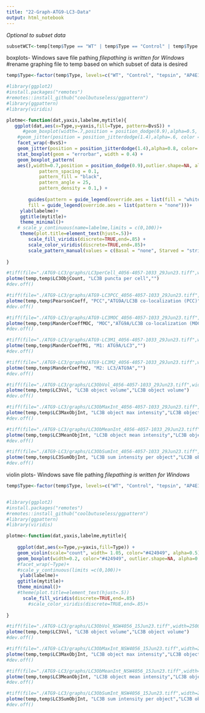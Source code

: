 ```yaml
---
title: "22-Graph-ATG9-LC3-Data"
output: html_notebook
---
```


*Optional to subset data*
```r
subsetWCT<-temp[temp$Type == "WT" | temp$Type == "Control" | temp$Type == "tepsin",]


```


boxplots- Windows save file pathing
*filepathing is written for Windows*
#rename graphing file to temp based on which subset of data is desired
```r
temp$Type<-factor(temp$Type, levels=c("WT", "Control", "tepsin", "AP4E1"))

#library(ggplot2)
#install.packages("remotes")
#remotes::install_github("coolbutuseless/ggpattern")
#library(ggpattern)
#library(viridis)

plotme<-function(dat,yaxis,labelme,mytitle){
   ggplot(dat,aes(x=Type,y=yaxis,fill=Type, pattern=BvsS)) + 
      #geom_boxplot(width=.7,position = position_dodge(0.9),alpha=0.5, outlier.shape = 20, outlier.size = -1) +
    #geom_jitter(position = position_jitterdodge(1.4),alpha=.6, color = "grey") +
    facet_wrap(~BvsS)+
    geom_jitter(position = position_jitterdodge(1.4),alpha=0.8, color= "dark grey") +
    stat_boxplot(geom = "errorbar", width = 0.4) +
    geom_boxplot_pattern(
    aes(),width=0.7,position = position_dodge(0.9),outlier.shape=NA, alpha=0.5,
            pattern_spacing = 0.1,
            pattern_fill = "black",
            pattern_angle = 25,
            pattern_density = 0.1,) + 
    
        guides(pattern = guide_legend(override.aes = list(fill = "white")),
        fill = guide_legend(override.aes = list(pattern = "none")))+
     ylab(labelme)+
     ggtitle(mytitle)+
     theme_minimal()+
    # scale_y_continuous(name=labelme,limits = c(0,100))+
     theme(plot.title=element_text(hjust=.5))+
        scale_fill_viridis(discrete=TRUE,end=.85) +
        scale_color_viridis(discrete=TRUE,end=.85)+
        scale_pattern_manual(values = c(Basal = "none", Starved = "stripe"))
  
}

#tiff(file="./ATG9-LC3/graphs/LC3perCell_4056-4057-1033_29Jun23.tiff",width=3000,height=2500,res=600)
plotme(temp,temp$LC3ObjCount, "LC3B puncta per cell","")
#dev.off()

#tiff(file="./ATG9-LC3/graphs/ATG9-LC3PCC_4056-4057-1033_29Jun23.tiff",width=3000,height=2500,res=600)
plotme(temp,temp$PearsonCoeff, "PCC","ATG9A/LC3B co-localization (PCC)")
#dev.off()

#tiff(file="./ATG9-LC3/graphs/ATG9-LC3MOC_4056-4057-1033_29Jun23.tiff",width=3000,height=2500,res=600)
plotme(temp,temp$ManderCoeffMOC, "MOC","ATG9A/LC3B co-localization (MOC)")
#dev.off()

#tiff(file="./ATG9-LC3/graphs/ATG9-LC3M1_4056-4057-1033_29Jun23.tiff",width=3000,height=2500,res=600)
plotme(temp,temp$ManderCoeffM1, "M1: ATG9A/LC3","")
#dev.off()

#tiff(file="./ATG9-LC3/graphs/ATG9-LC3M2_4056-4057-1033_29Jun23.tiff",width=3000,height=2500,res=600)
plotme(temp,temp$ManderCoeffM2, "M2: LC3/ATG9A","")
#dev.off()

#tiff(file="./ATG9-LC3/graphs/LC3ObVol_4056-4057-1033_29Jun23.tiff",width=3000,height=2500,res=600)
plotme(temp,temp$LC3Vol, "LC3B object volume","LC3B object volume")
#dev.off()

#tiff(file="./ATG9-LC3/graphs/LC3ObMaxInt_4056-4057-1033_29Jun23.tiff",width=3000,height=2500,res=600)
plotme(temp,temp$LC3MaxObjInt, "LC3B object max intensity","LC3B object max intensity")
#dev.off()

#tiff(file="./ATG9-LC3/graphs/LC3ObMeanInt_4056-4057-1033_29Jun23.tiff",width=3000,height=2500,res=600)
plotme(temp,temp$LC3MeanObjInt, "LC3B object mean intensity","LC3B object mean intensity")
#dev.off()

#tiff(file="./ATG9-LC3/graphs/LC3ObSumInt_4056-4057-1033_29Jun23.tiff",width=3000,height=2500,res=600)
plotme(temp,temp$LC3SumObjInt, "LC3B sum intensity per object","LC3B object sum intensity")
#dev.off()

```


violin plots- Windows save file pathing
*filepathing is written for Windows*
```r
temp$Type<-factor(temp$Type, levels=c("WT", "Control", "tepsin", "AP4E1"))


#library(ggplot2)
#install.packages("remotes")
#remotes::install_github("coolbutuseless/ggpattern")
#library(ggpattern)
#library(viridis)

plotme<-function(dat,yaxis,labelme,mytitle){
  
    ggplot(dat,aes(x=Type,y=yaxis,fill=Type)) +
    geom_violin(scale="count", width= 1.05, color="#424949", alpha=0.5) +
    geom_boxplot(width=0.2, color="#424949", outlier.shape=NA, alpha=0.2) +
    #facet_wrap(~Type)+
    #scale_y_continuous(limits =c(0,100))+
     ylab(labelme)+
    ggtitle(mytitle)+
    theme_minimal()+
    #theme(plot.title=element_text(hjust=.5))
      scale_fill_viridis(discrete=TRUE,end=.85)
        #scale_color_viridis(discrete=TRUE,end=.85)+
        
}

#tiff(file="./ATG9-LC3/graphs/LC3ObVol_NSW4056_15Jun23.tiff",width=2500,height=5000,res=600)
plotme(temp,temp$LC3Vol, "LC3B object volume","LC3B object volume")
#dev.off()

#tiff(file="./ATG9-LC3/graphs/LC3ObMaxInt_NSW4056_15Jun23.tiff",width=2500,height=5000,res=600)
plotme(temp,temp$LC3MaxObjInt, "LC3B object max intensity","LC3B object max intensity")
#dev.off()

#tiff(file="./ATG9-LC3/graphs/LC3ObMeanInt_NSW4056_15Jun23.tiff",width=2500,height=5000,res=600)
plotme(temp,temp$LC3MeanObjInt, "LC3B object mean intensity","LC3B object mean intensity")
#dev.off()

#tiff(file="./ATG9-LC3/graphs/LC3ObSumInt_NSW4056_15Jun23.tiff",width=2500,height=5000,res=600)
plotme(temp,temp$LC3SumObjInt, "LC3B sum intensity per object","LC3B object mean intensity")
#dev.off()
```